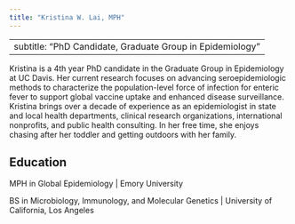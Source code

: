 ```yaml
---
title: "Kristina W. Lai, MPH"
---
```

---
subtitle: "PhD Candidate, Graduate Group in Epidemiology"
---

Kristina is a 4th year PhD candidate in the Graduate Group in Epidemiology at UC Davis. Her current research focuses on advancing seroepidemiologic methods to characterize the population-level force of infection for enteric fever to support global vaccine uptake and enhanced disease surveillance. Kristina brings over a decade of experience as an epidemiologist in state and local health departments, clinical research organizations, international nonprofits, and public health consulting. In her free time, she enjoys chasing after her toddler and getting outdoors with her family.

## Education

  MPH in Global Epidemiology | Emory University  
  
  BS in Microbiology, Immunology, and Molecular Genetics | University of California, Los Angeles 
